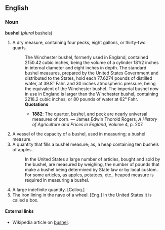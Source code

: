 ==English==
===Noun===
'''bushel''' (''plural'' bushels)
# A dry measure, containing four pecks, eight gallons, or thirty-two quarts.
#: The Winchester bushel, formerly used in England, contained 2150.42 cubic inches, being the volume of a cylinder 181/2 inches in internal diameter and eight inches in depth. The standard bushel measures, prepared by the United States Government and distributed to the States, hold each 77.6274 pounds of distilled water, at 39.8° Fahr. and 30 inches atmospheric pressure, being the equivalent of the Winchester bushel. The imperial bushel now in use in England is larger than the Winchester bushel, containing 2218.2 cubic inches, or 80 pounds of water at 62° Fahr.
#:'''Quotations'''
#:* '''1882''': The quarter, bushel, and peck are nearly universal measures of corn. &mdash; James Edwin Thorold Rogers, ''A History of Agriculture and Prices in England'', Volume 4, p. 207.
# A vessel of the capacity of a bushel, used in measuring; a bushel measure.
# A quantity that fills a bushel measure; as, a heap containing ten bushels of apples.
#: In the United States a large number of articles, bought and sold by the bushel, are measured by weighing, the number of pounds that make a bushel being determined by State law or by local custom. For some articles, as apples, potatoes, etc., heaped measure is required in measuring a bushel.
# A large indefinite quantity. [Colloq.]
# The iron lining in the nave of a wheel. [Eng.] In the United States it is called a box.
====External links====
* Wikipedia article on [[w:bushel|bushel]].